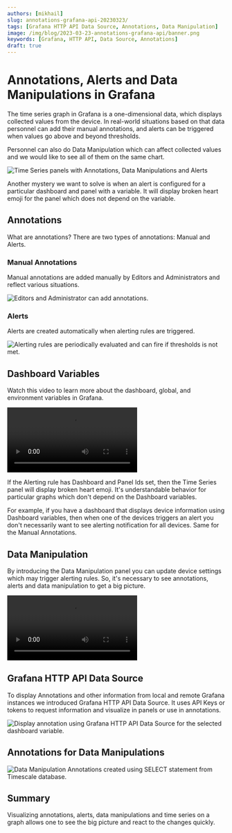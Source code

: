```yaml
---
authors: [mikhail]
slug: annotations-grafana-api-20230323/
tags: [Grafana HTTP API Data Source, Annotations, Data Manipulation]
image: /img/blog/2023-03-23-annotations-grafana-api/banner.png
keywords: [Grafana, HTTP API, Data Source, Annotations]
draft: true
---
```



# Annotations, Alerts and Data Manipulations in Grafana

The time series graph in Grafana is a one-dimensional data, which displays collected values from the device. In real-world situations based on that data personnel can add their manual annotations, and alerts can be triggered when values go above and beyond thresholds.

Personnel can also do Data Manipulation which can affect collected values and we would like to see all of them on the same chart.

<!--truncate-->

<Image
  title="Time Series panels with Annotations, Data Manipulations and Alerts"
  src="/img/blog/2023-03-23-annotations-grafana-api/panel.png"
/>

Another mystery we want to solve is when an alert is configured for a particular dashboard and panel with a variable. It will display broken heart emoji for the panel which does not depend on the variable.

## Annotations

What are annotations? There are two types of annotations: Manual and Alerts.

### Manual Annotations

Manual annotations are added manually by Editors and Administrators and reflect various situations.

<Image
  title="Editors and Administrator can add annotations."
  src="/img/blog/2023-03-23-annotations-grafana-api/manual.png"
/>

### Alerts

Alerts are created automatically when alerting rules are triggered.

<Image
  title="Alerting rules are periodically evaluated and can fire if thresholds is not met."
  src="/img/blog/2023-03-23-annotations-grafana-api/alerting.png"
/>

## Dashboard Variables

Watch this video to learn more about the dashboard, global, and environment variables in Grafana.

<Video
  src="https://www.youtube.com/embed/sczRq2lI3e4"
  title="Dashboard, Global and Environment variables."
/>

If the Alerting rule has Dashboard and Panel Ids set, then the Time Series panel will display broken heart emoji. It's understandable behavior for particular graphs which don't depend on the Dashboard variables.

For example, if you have a dashboard that displays device information using Dashboard variables, then when one of the devices triggers an alert you don't necessarily want to see alerting notification for all devices. Same for the Manual Annotations.

## Data Manipulation

By introducing the Data Manipulation panel you can update device settings which may trigger alerting rules. So, it's necessary to see annotations, alerts and data manipulation to get a big picture.

<Video
  src="https://www.youtube.com/embed/DXALVG8GijM"
  title="Manual data entering and User input into Dashboard."
/>

## Grafana HTTP API Data Source

To display Annotations and other information from local and remote Grafana instances we introduced Grafana HTTP API Data Source. It uses API Keys or tokens to request information and visualize in panels or use in annotations.

<Image
  title="Display annotation using Grafana HTTP API Data Source for the selected dashboard variable."
  src="/img/blog/2023-03-23-annotations-grafana-api/annotations.png"
/>

## Annotations for Data Manipulations

<Image
  title="Data Manipulation Annotations created using SELECT statement from Timescale database."
  src="/img/blog/2023-03-23-annotations-grafana-api/data-manipulations.png"
/>

## Summary

Visualizing annotations, alerts, data manipulations and time series on a graph allows one to see the big picture and react to the changes quickly.
